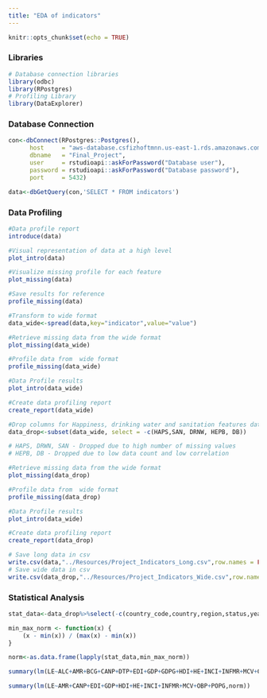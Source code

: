 ```yaml
---
title: "EDA of indicators"
---
```


```r
knitr::opts_chunk$set(echo = TRUE)
```

### Libraries
```r
# Database connection libraries
library(odbc)
library(RPostgres)
# Profiling Library
library(DataExplorer)
```

### Database Connection
```r
con<-dbConnect(RPostgres::Postgres(),
      host     = "aws-database.csfizhoftmnn.us-east-1.rds.amazonaws.com",
      dbname   = "Final_Project",
      user     = rstudioapi::askForPassword("Database user"),
      password = rstudioapi::askForPassword("Database password"),
      port     = 5432)
```

```r
data<-dbGetQuery(con,'SELECT * FROM indicators')
```

### Data Profiling
```r
#Data profile report
introduce(data)

#Visual representation of data at a high level
plot_intro(data)

#Visualize missing profile for each feature
plot_missing(data)

#Save results for reference
profile_missing(data)
```

```r
#Transform to wide format
data_wide<-spread(data,key="indicator",value="value")

#Retrieve missing data from the wide format
plot_missing(data_wide)

#Profile data from  wide format
profile_missing(data_wide)

#Data Profile results
plot_intro(data_wide)

```

```r
#Create data profiling report
create_report(data_wide)
```

```r
#Drop columns for Happiness, drinking water and sanitation features data sets
data_drop<-subset(data_wide, select = -c(HAPS,SAN, DRNW, HEPB, DB))

# HAPS, DRWN, SAN - Dropped due to high number of missing values
# HEPB, DB - Dropped due to low data count and low correlation

```

```r
#Retrieve missing data from the wide format
plot_missing(data_drop)

#Profile data from  wide format
profile_missing(data_drop)

#Data Profile results
plot_intro(data_wide)
```

```r
#Create data profiling report
create_report(data_drop)
```

```r
# Save long data in csv
write.csv(data,"../Resources/Project_Indicators_Long.csv",row.names = FALSE,fileEncoding="UTF-8")
# Save wide data in csv 
write.csv(data_drop,"../Resources/Project_Indicators_Wide.csv",row.names = FALSE,fileEncoding="UTF-8")
```

### Statistical Analysis
```r
stat_data<-data_drop%>%select(-c(country_code,country,region,status,year))%>%drop_na()
```

```r
min_max_norm <- function(x) {
    (x - min(x)) / (max(x) - min(x))
}

norm<-as.data.frame(lapply(stat_data,min_max_norm))
```

```r
summary(lm(LE~ALC+AMR+BCG+CANP+DTP+EDI+GDP+GDPG+HDI+HE+INCI+INFMR+MCV+OBP+POPD+POPG+SR,norm))
```

```r
summary(lm(LE~AMR+CANP+EDI+GDP+HDI+HE+INCI+INFMR+MCV+OBP+POPG,norm))
```
